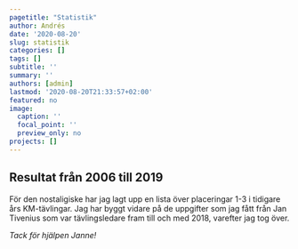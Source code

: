 ```yaml
---
pagetitle: "Statistik"
author: Andrés
date: '2020-08-20'
slug: statistik
categories: []
tags: []
subtitle: ''
summary: ''
authors: [admin]
lastmod: '2020-08-20T21:33:57+02:00'
featured: no
image:
  caption: ''
  focal_point: ''
  preview_only: no
projects: []
---
```


## Resultat från 2006 till 2019  

För den nostaligiske har jag lagt upp en lista över placeringar 1-3 i tidigare års KM-tävlingar. Jag har byggt vidare på de uppgifter som jag fått från Jan Tivenius som var tävlingsledare fram till och med 2018, varefter jag tog över.  

*Tack för hjälpen Janne!*  


